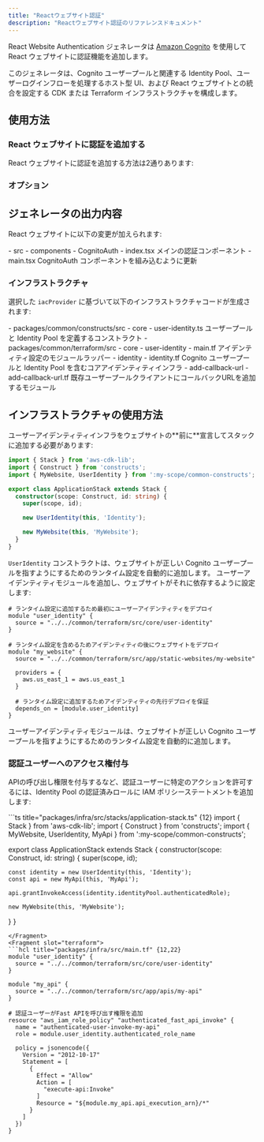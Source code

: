 ```yaml
---
title: "Reactウェブサイト認証"
description: "Reactウェブサイト認証のリファレンスドキュメント"
---
```





React Website Authentication ジェネレータは [Amazon Cognito](https://aws.amazon.com/cognito/) を使用して React ウェブサイトに認証機能を追加します。

このジェネレータは、Cognito ユーザープールと関連する Identity Pool、ユーザーログインフローを処理するホスト型 UI、および React ウェブサイトとの統合を設定する CDK または Terraform インフラストラクチャを構成します。

## 使用方法

### React ウェブサイトに認証を追加する

React ウェブサイトに認証を追加する方法は2通りあります:

<RunGenerator generator="ts#react-website#auth" />

### オプション

<GeneratorParameters generator="ts#react-website#auth" />

## ジェネレータの出力内容

React ウェブサイトに以下の変更が加えられます:

<FileTree>
  - src
    - components
      - CognitoAuth
        - index.tsx メインの認証コンポーネント
    - main.tsx CognitoAuth コンポーネントを組み込むように更新
</FileTree>

### インフラストラクチャ

<Snippet name="shared-constructs" />

選択した `iacProvider` に基づいて以下のインフラストラクチャコードが生成されます:

<Infrastructure>
<Fragment slot="cdk">
<FileTree>
  - packages/common/constructs/src
    - core
      - user-identity.ts ユーザープールと Identity Pool を定義するコンストラクト
</FileTree>
</Fragment>
<Fragment slot="terraform">
<FileTree>
  - packages/common/terraform/src
    - core
      - user-identity
        - main.tf アイデンティティ設定のモジュールラッパー
        - identity
          - identity.tf Cognito ユーザープールと Identity Pool を含むコアアイデンティティインフラ
        - add-callback-url
          - add-callback-url.tf 既存ユーザープールクライアントにコールバックURLを追加するモジュール
</FileTree>
</Fragment>
</Infrastructure>

## インフラストラクチャの使用方法

<Infrastructure>
<Fragment slot="cdk">
ユーザーアイデンティティインフラをウェブサイトの**前に**宣言してスタックに追加する必要があります:

```ts title="packages/infra/src/stacks/application-stack.ts" {3,9}
import { Stack } from 'aws-cdk-lib';
import { Construct } from 'constructs';
import { MyWebsite, UserIdentity } from ':my-scope/common-constructs';

export class ApplicationStack extends Stack {
  constructor(scope: Construct, id: string) {
    super(scope, id);

    new UserIdentity(this, 'Identity');

    new MyWebsite(this, 'MyWebsite');
  }
}
```

`UserIdentity` コンストラクトは、ウェブサイトが正しい Cognito ユーザープールを指すようにするための<Link path="guides/react-website#runtime-configuration">ランタイム設定</Link>を自動的に追加します。
</Fragment>
<Fragment slot="terraform">
ユーザーアイデンティティモジュールを追加し、ウェブサイトがそれに依存するように設定します:

```hcl title="packages/infra/src/main.tf" {2-4,14-15}
# ランタイム設定に追加するため最初にユーザーアイデンティティをデプロイ
module "user_identity" {
  source = "../../common/terraform/src/core/user-identity"
}

# ランタイム設定を含めるためアイデンティティの後にウェブサイトをデプロイ
module "my_website" {
  source = "../../common/terraform/src/app/static-websites/my-website"

  providers = {
    aws.us_east_1 = aws.us_east_1
  }

  # ランタイム設定に追加するためアイデンティティの先行デプロイを保証
  depends_on = [module.user_identity]
}
```

ユーザーアイデンティティモジュールは、ウェブサイトが正しい Cognito ユーザープールを指すようにするための<Link path="guides/react-website#runtime-configuration">ランタイム設定</Link>を自動的に追加します。
</Fragment>
</Infrastructure>

### 認証ユーザーへのアクセス権付与

APIの呼び出し権限を付与するなど、認証ユーザーに特定のアクションを許可するには、Identity Pool の認証済みロールに IAM ポリシーステートメントを追加します:

<Infrastructure>
<Fragment slot="cdk">
```ts title="packages/infra/src/stacks/application-stack.ts" {12}
import { Stack } from 'aws-cdk-lib';
import { Construct } from 'constructs';
import { MyWebsite, UserIdentity, MyApi } from ':my-scope/common-constructs';

export class ApplicationStack extends Stack {
  constructor(scope: Construct, id: string) {
    super(scope, id);

    const identity = new UserIdentity(this, 'Identity');
    const api = new MyApi(this, 'MyApi');

    api.grantInvokeAccess(identity.identityPool.authenticatedRole);

    new MyWebsite(this, 'MyWebsite');
  }
}
```
</Fragment>
<Fragment slot="terraform">
```hcl title="packages/infra/src/main.tf" {12,22}
module "user_identity" {
  source = "../../common/terraform/src/core/user-identity"
}

module "my_api" {
  source = "../../common/terraform/src/app/apis/my-api"
}

# 認証ユーザーがFast APIを呼び出す権限を追加
resource "aws_iam_role_policy" "authenticated_fast_api_invoke" {
  name = "authenticated-user-invoke-my-api"
  role = module.user_identity.authenticated_role_name

  policy = jsonencode({
    Version = "2012-10-17"
    Statement = [
      {
        Effect = "Allow"
        Action = [
          "execute-api:Invoke"
        ]
        Resource = "${module.my_api.api_execution_arn}/*"
      }
    ]
  })
}
```
</Fragment>
</Infrastructure>